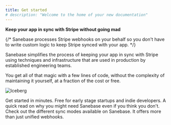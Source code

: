 ```yaml
---
title: Get started
# description: "Welcome to the home of your new documentation"
---
```


**Keep your app in sync with Stripe without going mad**

{/* Sanebase processes Stripe webhooks on your behalf so you don't have to write custom logic to keep Stripe synced with your app. */}

Sanebase simplifies the process of keeping your app in sync with Stripe using techniques and infrastructure that are used in production by established engineering teams.

You get all of that magic with a few lines of code, without the complexity of maintaining it yourself, at a fraction of the cost or free.

<img
  className="block rounded-xl dark:opacity-75 xdark:grayscale xdark:invert"
  src="/images/iceberg.png"
  alt="Iceberg"
/>

<CardGroup cols={2}>
  <Card
    title="Try Sanebase Cloud"
    icon="arrow-right"
    href="https://sanebase.dev/sign-in"
    arrow={false}
  >
    Get started in minutes. Free for early stage startups and indie developers.
  </Card>
  <Card title="Why Sanebase?" icon="sparkle" href="why-sanebase">
    A quick read on why you might need Sanebase even if you think you don't.
  </Card>
  <Card title="Explore our sync modes" icon="refresh-cw" href="sync-modes">
    Check out the different sync modes available on Sanebase. It offers more
    than just unified webhooks.
  </Card>
</CardGroup>
